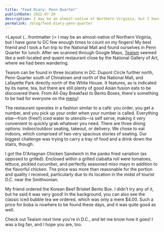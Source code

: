 ```yaml
---
title: "Food Diary: Penn Quarter"
publishDate: 2022-07-20
description: I may be an almost-native of Northern Virginia, but I have gone to DC few enough times to count on my fingers! My best friend and I took a fun trip to the National Mall and found ourselves in Penn Quarter for lunch.
permalink: /blog/food-diary-penn-quarter
---
```



<Layout {...frontmatter }>
I may be an almost-native of Northern Virginia, but I have gone to DC few enough times to count on my fingers! My best friend and I took a fun trip to the National Mall and found ourselves in Penn Quarter for lunch. After we scanned through Google Maps, [Teaism](https://teaism.com) seemed like a well-located and quaint restaurant close by the National Gallery of Art, where we had been wandering.

Teaism can be found in three locations in DC: Dupont Circle further north, Penn Quarter south of Chinatown and north of the National Mall, and Lafayette Park directly north of the White House. It features, as is indicated by its name, tea, but there are still plenty of good Asian fusion eats to be discovered there. From All-Day Breakfast to Bento Boxes, there's something to be had for everyone on the [menu](https://www.teaism.com/menu_pdf/PQmenu%2011-9-2021.pdf)!

The restaurant operates in a fashion similar to a café: you order, you get a number, and you pick up your order when your number is called. Everything else—from (free!!) iced water to utensils—is self serve, making it very convenient to quickly grab whatever you need. There are three dining options: indoor/outdoor seating, takeout, or delivery. We chose to eat indoors, which comprised of two very spacious stories of seating. Our biggest challenge was trying to carry a tray of food and a drink down the stairs, though.

I got the D'Artagnan Chicken Sandwich in the panko fried variation (as opposed to grilled). Enclosed within a grilled ciabatta roll were tomatoes, lettuce, pickled cucumber, and perfectly seasoned miso mayo in addition to the flavorful chicken. The price was more than reasonable for the portion and quality I received, particularly due to its location in the midst of tourist D.C. near the Smithsonian.

<BlogImage src={sandwich} alt="D'Artagnan Chicken Sandwich, panko fried; $12.50" />

My friend ordered the Korean Beef Brisket Bento Box. I didn't try any of it, but he said it was very good! In the background, you can also see the classic iced bubble tea we ordered, which was only a mere $4.00. Such a price for boba is nowhere to be found these days, and it was quite good as well.

<BlogImage src={brisket} alt="Korean Beef Brisket Bento Box; $15.00" />

Check out Teaism next time you're in D.C., and let me know how it goes! I was a big fan, and I hope you are, too.

</Layout>
